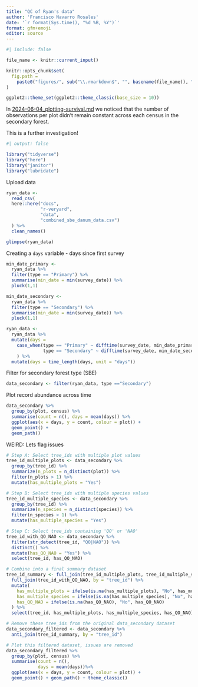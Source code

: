 ```yaml
---
title: "QC of Ryan's data"
author: 'Francisco Navarro Rosales'
date: '`r format(Sys.time(), "%d %B, %Y")`' 
format: gfm+emoji
editor: source
---
```


```r
#| include: false

file_name <- knitr::current_input()

knitr::opts_chunk$set(
  fig.path =
    paste0("figures/", sub("\\.rmarkdown$", "", basename(file_name)), "/", sep = "")
)

ggplot2::theme_set(ggplot2::theme_classic(base_size = 10))
```

In [2024-06-04_plotting-survival.md](2024-06-04_plotting-survival.md) we noticed that 
the number of observations per plot didn't remain constant across each census in the secondary forest.

This is a further investigation!

```r
#| output: false

library("tidyverse")
library("here")
library("janitor")
library("lubridate")
```

Upload data

```r
ryan_data <-
  read_csv(
  here::here("docs", 
             "r-veryard", 
             "data", 
             "combined_sbe_danum_data.csv")
  ) %>% 
  clean_names() 

glimpse(ryan_data)
```

Creating a `days` variable - days since first survey

```r
min_date_primary <-
  ryan_data %>% 
  filter(type == "Primary") %>% 
  summarise(min_date = min(survey_date)) %>% 
  pluck(1,1)

min_date_secondary <-
  ryan_data %>% 
  filter(type == "Secondary") %>% 
  summarise(min_date = min(survey_date)) %>% 
  pluck(1,1)

ryan_data <-
  ryan_data %>% 
  mutate(days =
    case_when(type == "Primary" ~ difftime(survey_date, min_date_primary),
              type == "Secondary" ~ difftime(survey_date, min_date_secondary))
    ) %>% 
  mutate(days = time_length(days, unit = "days"))

```

Filter for secondary forest type (SBE)

```r
data_secondary <- filter(ryan_data, type =="Secondary")
```

Plot record abundance across time

```r
data_secondary %>% 
  group_by(plot, census) %>% 
  summarise(count = n(), days = mean(days)) %>% 
  ggplot(aes(x = days, y = count, colour = plot)) +
  geom_point() +
  geom_path() 
```

WEIRD: Lets flag issues

```r
# Step A: Select tree_ids with multiple plot values
tree_id_multiple_plots <- data_secondary %>%
  group_by(tree_id) %>%
  summarize(n_plots = n_distinct(plot)) %>%
  filter(n_plots > 1) %>%
  mutate(has_multiple_plots = "Yes")

# Step B: Select tree_ids with multiple species values
tree_id_multiple_species <- data_secondary %>%
  group_by(tree_id) %>%
  summarize(n_species = n_distinct(species)) %>%
  filter(n_species > 1) %>%
  mutate(has_multiple_species = "Yes")

# Step C: Select tree_ids containing 'QO' or 'NAO'
tree_id_with_QO_NAO <- data_secondary %>%
  filter(str_detect(tree_id, "QO|NAO")) %>%
  distinct() %>%
  mutate(has_QO_NAO = "Yes") %>%
  select(tree_id, has_QO_NAO)

# Combine into a final summary dataset
tree_id_summary <- full_join(tree_id_multiple_plots, tree_id_multiple_species, by = "tree_id") %>%
  full_join(tree_id_with_QO_NAO, by = "tree_id") %>%
  mutate(
    has_multiple_plots = ifelse(is.na(has_multiple_plots), "No", has_multiple_plots),
    has_multiple_species = ifelse(is.na(has_multiple_species), "No", has_multiple_species),
    has_QO_NAO = ifelse(is.na(has_QO_NAO), "No", has_QO_NAO)
  ) %>%
  select(tree_id, has_multiple_plots, has_multiple_species, has_QO_NAO)

# Remove these tree_ids from the original data_secondary dataset
data_secondary_filtered <- data_secondary %>%
  anti_join(tree_id_summary, by = "tree_id")

# Plot this filtered dataset, issues are removed
data_secondary_filtered %>% 
  group_by(plot, census) %>% 
  summarise(count = n(), 
            days = mean(days))%>% 
  ggplot(aes(x = days, y = count, colour = plot)) +
  geom_point() + geom_path() + theme_classic()
```

